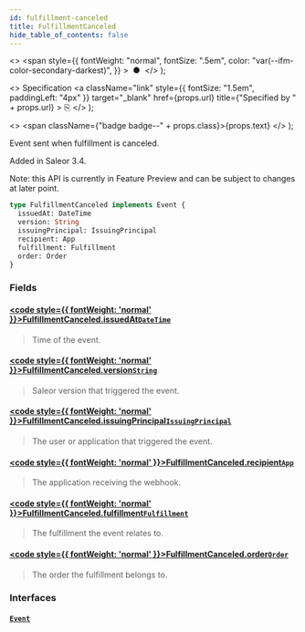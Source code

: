 ```yaml
---
id: fulfillment-canceled
title: FulfillmentCanceled
hide_table_of_contents: false
---
```


  <>
    <span
      style={{
        fontWeight: "normal",
        fontSize: ".5em",
        color: "var(--ifm-color-secondary-darkest)",
      }}
    >
      &nbsp;●&nbsp;
    </span>
  </>
);

  <>
    Specification
    <a
      className="link"
      style={{ fontSize: "1.5em", paddingLeft: "4px" }}
      target="\_blank"
      href={props.url}
      title={"Specified by " + props.url}
    >
      ⎘
    </a>
  </>
);

  <>
    <span className={"badge badge--" + props.class}>{props.text}</span>
  </>
);

Event sent when fulfillment is canceled.

Added in Saleor 3.4.

Note: this API is currently in Feature Preview and can be subject to changes at later point.

```graphql
type FulfillmentCanceled implements Event {
  issuedAt: DateTime
  version: String
  issuingPrincipal: IssuingPrincipal
  recipient: App
  fulfillment: Fulfillment
  order: Order
}
```

### Fields

#### [<code style={{ fontWeight: 'normal' }}>FulfillmentCanceled.<b>issuedAt</b></code>](#)<Bullet />[`DateTime`](../../../storefront/miscellaneous/scalars/date-time) <Badge class="secondary" text="scalar"/>

> Time of the event.

#### [<code style={{ fontWeight: 'normal' }}>FulfillmentCanceled.<b>version</b></code>](#)<Bullet />[`String`](../../../storefront/miscellaneous/scalars/string) <Badge class="secondary" text="scalar"/>

> Saleor version that triggered the event.

#### [<code style={{ fontWeight: 'normal' }}>FulfillmentCanceled.<b>issuingPrincipal</b></code>](#)<Bullet />[`IssuingPrincipal`](../../../storefront/miscellaneous/unions/issuing-principal) <Badge class="secondary" text="union"/>

> The user or application that triggered the event.

#### [<code style={{ fontWeight: 'normal' }}>FulfillmentCanceled.<b>recipient</b></code>](#)<Bullet />[`App`](../../../storefront/apps/objects/app) <Badge class="secondary" text="object"/>

> The application receiving the webhook.

#### [<code style={{ fontWeight: 'normal' }}>FulfillmentCanceled.<b>fulfillment</b></code>](#)<Bullet />[`Fulfillment`](../../../storefront/orders/objects/fulfillment) <Badge class="secondary" text="object"/>

> The fulfillment the event relates to.

#### [<code style={{ fontWeight: 'normal' }}>FulfillmentCanceled.<b>order</b></code>](#)<Bullet />[`Order`](../../../storefront/orders/objects/order) <Badge class="secondary" text="object"/>

> The order the fulfillment belongs to.

### Interfaces

#### [`Event`](../../../storefront/miscellaneous/interfaces/event) <Badge class="secondary" text="interface"/>

>
